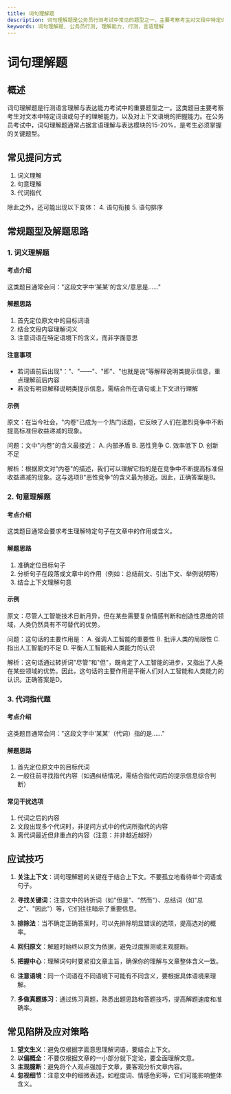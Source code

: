 ```yaml
---
title: 词句理解题
description: 词句理解题是公务员行测考试中常见的题型之一，主要考察考生对文段中特定词语或句子的理解能力。
keywords: 词句理解题, 公务员行测, 理解能力, 行测，言语理解
---
```



# 词句理解题

## 概述

词句理解题是行测语言理解与表达能力考试中的重要题型之一。这类题目主要考察考生对文本中特定词语或句子的理解能力，以及对上下文语境的把握能力。在公务员考试中，词句理解题通常占据言语理解与表达模块的15-20%，是考生必须掌握的关键题型。

## 常见提问方式

1. 词义理解
2. 句意理解
3. 代词指代

除此之外，还可能出现以下变体：
4. 语句衔接
5. 语句排序

## 常规题型及解题思路

### 1. 词义理解题

#### 考点介绍
这类题目通常会问："这段文字中'某某'的含义/意思是......"

#### 解题思路
1. 首先定位原文中的目标词语
2. 结合文段内容理解词义
3. 注意词语在特定语境下的含义，而非字面意思

#### 注意事项
- 若词语前后出现"："、"——"、"即"、"也就是说"等解释说明类提示信息，重点理解前后内容
- 若没有明显解释说明类提示信息，需结合所在语句或上下文进行理解

#### 示例
原文：在当今社会，"内卷"已成为一个热门话题，它反映了人们在激烈竞争中不断提高标准但收益递减的现象。

问题：文中"内卷"的含义最接近：
A. 内部矛盾
B. 恶性竞争
C. 效率低下
D. 创新不足

解析：根据原文对"内卷"的描述，我们可以理解它指的是在竞争中不断提高标准但收益递减的现象。这与选项B"恶性竞争"的含义最为接近。因此，正确答案是B。

### 2. 句意理解题

#### 考点介绍
这类题目通常会要求考生理解特定句子在文章中的作用或含义。

#### 解题思路
1. 准确定位目标句子
2. 分析句子在段落或文章中的作用（例如：总结前文、引出下文、举例说明等）
3. 结合上下文理解句意

#### 示例
原文：尽管人工智能技术日新月异，但在某些需要复杂情感判断和创造性思维的领域，人类仍然具有不可替代的优势。

问题：这句话的主要作用是：
A. 强调人工智能的重要性
B. 批评人类的局限性
C. 指出人工智能的不足
D. 平衡人工智能和人类能力的认识

<BlurredAnswer>
解析：这句话通过转折词"尽管"和"但"，既肯定了人工智能的进步，又指出了人类在某些领域的优势。因此，这句话的主要作用是平衡人们对人工智能和人类能力的认识。正确答案是D。
</BlurredAnswer>

### 3. 代词指代题

#### 考点介绍
这类题目通常会问："这段文字中'某某'（代词）指的是......"

#### 解题思路
1. 首先定位原文中的目标代词
2. 一般往前寻找指代内容（如遇纠结情况，需结合指代词后的提示信息综合判断）

#### 常见干扰选项
1. 代词之后的内容
2. 文段出现多个代词时，非提问方式中的代词所指代的内容
3. 离代词最近但非重点的内容（注意：并非越近越好）

## 应试技巧

1. **关注上下文**：词句理解题的关键在于结合上下文。不要孤立地看待单个词语或句子。

2. **寻找关键词**：注意文中的转折词（如"但是"、"然而"）、总结词（如"总之"、"因此"）等，它们往往暗示了重要信息。

3. **排除法**：当不确定正确答案时，可以先排除明显错误的选项，提高选对的概率。

4. **回归原文**：解题时始终以原文为依据，避免过度推测或主观臆断。

5. **把握中心**：理解词句时要紧扣文章主旨，确保你的理解与文章整体含义一致。

6. **注意语境**：同一个词语在不同语境下可能有不同含义，要根据具体语境来理解。

7. **多做真题练习**：通过练习真题，熟悉出题思路和答题技巧，提高解题速度和准确率。

## 常见陷阱及应对策略

1. **望文生义**：避免仅根据字面意思理解词语，要结合上下文。
2. **以偏概全**：不要仅根据文章的一小部分就下定论，要全面理解文意。
3. **主观臆断**：避免将个人观点强加于文章，要客观分析文章内容。
4. **忽视细节**：注意文中的细微表述，如程度词、情感色彩等，它们可能影响整体含义。
